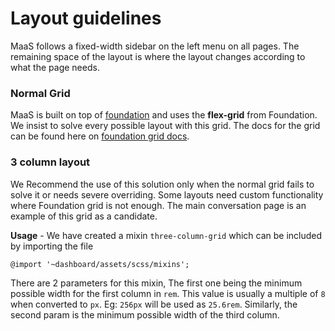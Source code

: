 
<Meta title="MaaS/Layout" />

# Layout guidelines

MaaS follows a fixed-width sidebar on the left menu on all pages. The remaining space of the layout is where the layout changes according to what the page needs.

### Normal Grid

MaaS is built on top of [foundation](https://get.foundation/sites/docs/) and uses the **flex-grid** from Foundation. We insist to solve every possible layout with this grid.
The docs for the grid can be found here on [foundation grid docs](https://get.foundation/sites/docs/grid.html).

### 3 column layout

We Recommend the use of this solution only when the normal grid fails to solve it or needs severe overriding. Some layouts need custom functionality where Foundation grid is not enough. The main conversation page is an example of this grid as a candidate.

**Usage** - We have created a mixin `three-column-grid` which can be included by importing the file

`@import '~dashboard/assets/scss/mixins';`

There are 2 parameters for this mixin, The first one being the minimum possible width for the first column in `rem`. This value is usually a multiple of `8` when converted to `px`. Eg: `256px` will be used as `25.6rem`.
Similarly, the second param is the minimum possible width of the third column.
